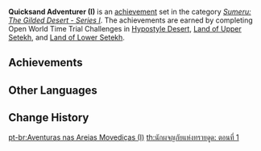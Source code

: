 {{Achievement Set Infobox
|title        = 
|primogems    = {{Achievement/Primogems|Quicksand Adventurer (I)}}
|total        = {{Achievement/Total|Quicksand Adventurer (I)}}
|category     = Sumeru: The Gilded Desert - Series I
}}
'''Quicksand Adventurer (I)''' is an [[achievement]] set in the category ''[[Sumeru: The Gilded Desert - Series I]]''. The achievements are earned by completing Open World Time Trial Challenges in [[Hypostyle Desert]], [[Land of Upper Setekh]], and [[Land of Lower Setekh]].

==Achievements==
{{Achievements by Category Table|Quicksand Adventurer (I)}}
<!--
==Notes==

==Trivia==
-->
==Other Languages==
{{Other Languages
|en      = Quicksand Adventurer (I)
|zhs     = 流沙的冒险家・其一
|zhs_rm  = Liúshā de Màoxiǎn-jiā - Qí Yī
|zht     = 流沙的冒險家・其一
|zht_rm  = Liúshā de Màoxiǎn-jiā - Qí Yī
|zh_tl   = 
|ja      = 流砂の冒険者・1
|ja_rm   = Ryuusha no Boukensha - Ichi
|ja_tl   = 
|ko      = 사막의 모험가・첫 번째
|ko_rm   = Samak-ui Moheomga - Cheot Beonjjae
|ko_tl   = Adventurer of the Desert - First
|es      = {{MC|m=Aventurero|f=Aventurera}} del desierto (I)
|es_tl   = {{MC|Adventurer|mf=1}} of the Desert (I)
|fr      = Péripéties sur les terres désertiques (1)
|fr_tl   = Peripetia on the Desert Lands
|ru      = Искатель приключений в зыбучих песках I
|ru_tl   = Quicksand Adventurer I
|th      = นักผจญภัยแห่งทรายดูด: ตอนที่ 1
|th_rm   = 
|th_tl   = 
|vi      = Nhà Mạo Hiểm Sa Mạc I
|vi_tl   = Desert Adventurer I
|de      = Abenteurer im Treibsand I
|de_tl   = Adventurer Within Quicksand I
|id      = Petualang Pasir Hisap (I)
|id_tl   = Quicksand Adventurer (I)
|pt      = Aventuras nas Areias Movediças (I)
|pt_tl   = 
|tr      = Bataklık Maceracısı (I)
|tr_tl   = 
|it      = Avventure nelle sabbie mobili (I)
|it_tl   = 
}}

==Change History==
{{Change History|3.1}}
<!--
==References==
{{Reflist}}
-->

[[pt-br:Aventuras nas Areias Movediças (I)]]
[[th:นักผจญภัยแห่งทรายดูด: ตอนที่ 1]]